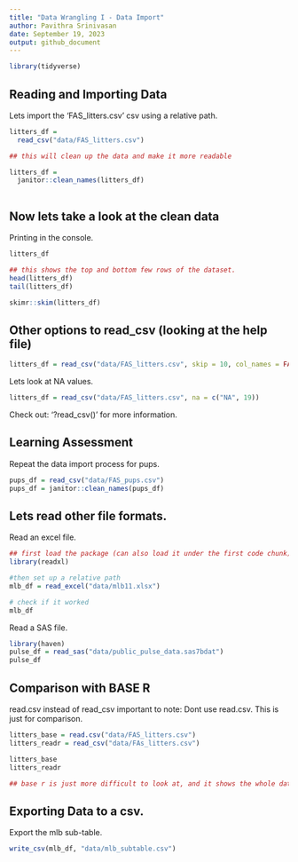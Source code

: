 ```yaml
---
title: "Data Wrangling I - Data Import"
author: Pavithra Srinivasan
date: September 19, 2023
output: github_document
---
```


```r
library(tidyverse)
```

## Reading and Importing Data

Lets import the 'FAS_litters.csv' csv using a relative path. 
```r
litters_df = 
  read_csv("data/FAS_litters.csv")

## this will clean up the data and make it more readable

litters_df = 
  janitor::clean_names(litters_df)
  
```
## Now lets take a look at the clean data

Printing in the console. 

```r
litters_df
```


```r
## this shows the top and bottom few rows of the dataset. 
head(litters_df)
tail(litters_df)
```
```r
skimr::skim(litters_df)
```

## Other options to read_csv (looking at the help file)

```r
litters_df = read_csv("data/FAS_litters.csv", skip = 10, col_names = FALSE)
```

Lets look at NA values. 
```r
litters_df = read_csv("data/FAS_litters.csv", na = c("NA", 19))
```

Check out: '?read_csv()' for more information. 

## Learning Assessment
Repeat the data import process for pups. 

```r
pups_df = read_csv("data/FAS_pups.csv")
pups_df = janitor::clean_names(pups_df)
```

## Lets read other file formats. 

Read an excel file. 
```r
## first load the package (can also load it under the first code chunk)
library(readxl)

#then set up a relative path
mlb_df = read_excel("data/mlb11.xlsx")

# check if it worked
mlb_df
```
Read a SAS file. 
```r
library(haven)
pulse_df = read_sas("data/public_pulse_data.sas7bdat")
pulse_df
```

## Comparison with BASE R
read.csv instead of read_csv
important to note: Dont use read.csv. This is just for comparison. 

```r
litters_base = read.csv("data/FAS_litters.csv")
litters_readr = read_csv("data/FAs_litters.csv")

litters_base
litters_readr

## base r is just more difficult to look at, and it shows the whole data set without proper organization. 
```

## Exporting Data to a csv. 

Export the mlb sub-table. 

```r
write_csv(mlb_df, "data/mlb_subtable.csv")
```



